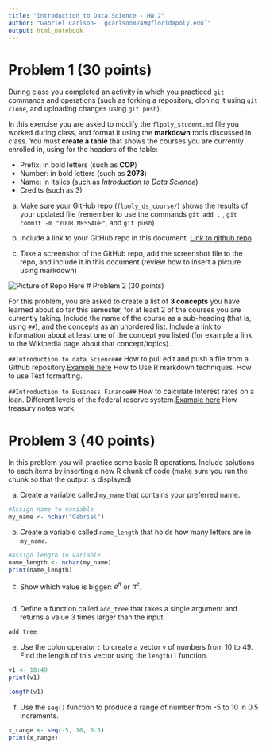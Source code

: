 ```yaml
---
title: "Introduction to Data Science - HW 2"
author: "Gabriel Carlson- `gcarlson8249@floridapoly.edu`"
output: html_notebook
---
```




# Problem 1 (30 points)

During class you completed an activity in which you practiced `git` commands and operations (such as forking a repository, cloning it using `git clone`, and uploading changes using `git push`).

In this exercise you are asked to modify the `flpoly_student.md` file you worked during class, and format it using the **markdown** tools discussed in class. You must **create a table** that shows the courses you are currently enrolled in, using for the headers of the table: 

- Prefix: in bold letters (such as **COP**)
- Number: in bold letters (such as **2073**)
- Name: in italics (such as _Introduction to Data Science_)
- Credits (such as 3)

a. Make sure your GitHub repo (`flpoly_ds_course/`) shows the results of your updated file (remember to use the commands `git add .` , `git commit -m "YOUR MESSAGE"`, and `git push`) 

b. Include a link to your GitHub repo in this document.
[Link to github repo](https://github.com/Gabec1015/flpoly_ds_course/blob/main/flpoly_student.md)


c. Take a screenshot of the GitHub repo, add the screenshot file to the repo, and include it in this document (review how to insert a picture using markdown)

![Picture of Repo Here]()
# Problem 2 (30 points)

For this problem, you are asked to create a list of **3 concepts** you have learned about so far this semester, for at least 2 of the courses you are currently taking. Include the name of the course as a sub-heading (that is, using `##`), and the concepts as an unordered list. Include a link to information about at least one of the concept you listed (for example a link to the Wikipedia page about that concept/topics).

`##Introduction to data Science##`
How to pull edit and push a file from a Github repository.[Example here](https://www.atlassian.com/git/tutorials/syncing/git-pull)
How to Use R markdown techniques.
How to use Text formatting.


`##Introduction to Business Finance##`
How to calculate Interest rates on a loan.
Different levels of the federal reserve system.[Example here](https://www.federalreserve.gov/aboutthefed/structure-federal-reserve-system.htm#:~:text=There%20are%20three%20key%20entities,Open%20Market%20Committee%20(FOMC).)
How treasury notes work. 



# Problem 3 (40 points)

In this problem you will practice some basic R operations. Include solutions to each items by inserting a new R chunk of code (make sure you run the chunk so that the output is displayed)

(a) Create a variable called `my_name` that contains your preferred name.
```r
#Assign name to variable 
my_name <- nchar("Gabriel")
```
(b) Create a variable called `name_length` that holds how many letters are in `my_name`.
```r
#Assign length to variable
name_length <- nchar(my_name) 
print(name_length)
```

(c) Show which value is bigger: $e^\pi$ or $\pi^e$. 
```r

```
(d) Define a function called `add_tree` that takes a single argument and returns a value 3 times larger than the input.
```r
add_tree
```
(e) Use the colon operator `:` to create a vector `v` of numbers from 10 to 49. Find the length of this vector using the `length()` function.
```r
v1 <- 10:49
print(v1)
```
```r
length(v1)
```

(f) Use the `seq()` function to produce a range of number from -5 to 10 in 0.5 increments.
```r
x_range <- seq(-5, 10, 0.5)
print(x_range)
```

